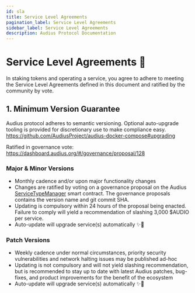 ```yaml
---
id: sla
title: Service Level Agreements
pagination_label: Service Level Agreements
sidebar_label: Service Level Agreements
description: Audius Protocol Documentation
---
```


# Service Level Agreements 🤝

In staking tokens and operating a service, you agree to adhere to meeting the Service Level
Agreements defined in this document and ratified by the community by vote.

## 1. Minimum Version Guarantee

Audius protocol adheres to semantic versioning. Optional auto-upgrade tooling is provided for
discretionary use to make compliance easy.
https://github.com/AudiusProject/audius-docker-compose#upgrading

Ratified in governance vote: https://dashboard.audius.org/#/governance/proposal/128

### Major & Minor Versions

- Monthly cadence and/or upon major functionality changes
- Changes are ratified by voting on a governance proposal on the Audius
  [ServiceTypeManager](https://etherscan.io/address/0x9EfB0f4F38aFbb4b0984D00C126E97E21b8417C5#readProxyContract)
  smart contract. The governance proposals contains the version name and git commit SHA.
- Updating is compulsory within 24 hours of the proposal being enacted. Failure to comply will yield
  a recommendation of slashing 3,000 $AUDIO per service.
- Auto-update will upgrade service(s) automatically ✨🌈

### Patch Versions

- Weekly cadence under normal circumstances, priority security vulnerabilities and network halting
  issues may be published ad-hoc
- Updating is not compulsory and will not yield slashing recommendation, but is recommended to stay
  up to date with latest Audius patches, bug-fixes, and product improvements for the benefit of the
  ecosystem
- Auto-update will upgrade service(s) automatically ✨🌈
